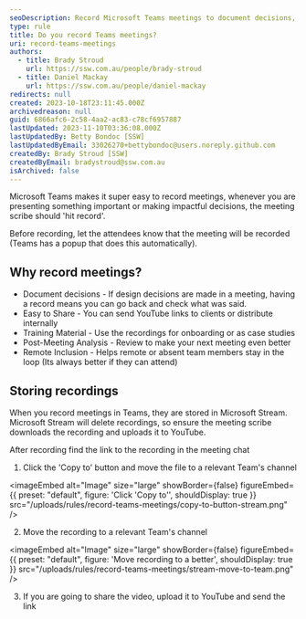 ```yaml
---
seoDescription: Record Microsoft Teams meetings to document decisions, easily share and access valuable information, and enhance remote inclusion.
type: rule
title: Do you record Teams meetings?
uri: record-teams-meetings
authors:
  - title: Brady Stroud
    url: https://ssw.com.au/people/brady-stroud
  - title: Daniel Mackay
    url: https://ssw.com.au/people/daniel-mackay
redirects: null
created: 2023-10-18T23:11:45.000Z
archivedreason: null
guid: 6866afc6-2c58-4aa2-ac83-c78cf6957887
lastUpdated: 2023-11-10T03:36:08.000Z
lastUpdatedBy: Betty Bondoc [SSW]
lastUpdatedByEmail: 33026270+bettybondoc@users.noreply.github.com
createdBy: Brady Stroud [SSW]
createdByEmail: bradystroud@ssw.com.au
isArchived: false
---
```


Microsoft Teams makes it super easy to record meetings, whenever you are presenting something important or making impactful decisions, the meeting scribe should 'hit record'.

Before recording, let the attendees know that the meeting will be recorded (Teams has a popup that does this automatically).

## Why record meetings?

- Document decisions - If design decisions are made in a meeting, having a record means you can go back and check what was said.
- Easy to Share - You can send YouTube links to clients or distribute internally
- Training Material - Use the recordings for onboarding or as case studies
- Post-Meeting Analysis - Review to make your next meeting even better
- Remote Inclusion - Helps remote or absent team members stay in the loop (Its always better if they can attend)

## Storing recordings

When you record meetings in Teams, they are stored in Microsoft Stream. Microsoft Stream will delete recordings, so ensure the meeting scribe downloads the recording and uploads it to YouTube.

After recording find the link to the recording in the meeting chat

1. Click the 'Copy to' button and move the file to a relevant Team's channel


<imageEmbed
  alt="Image"
  size="large"
  showBorder={false}
  figureEmbed={{
    preset: "default",
    figure: 'Click \'Copy to\'',
    shouldDisplay: true
  }}
  src="/uploads/rules/record-teams-meetings/copy-to-button-stream.png"
/>

2. Move the recording to a relevant Team's channel


<imageEmbed
  alt="Image"
  size="large"
  showBorder={false}
  figureEmbed={{
    preset: "default",
    figure: 'Move recording to a better',
    shouldDisplay: true
  }}
  src="/uploads/rules/record-teams-meetings/stream-move-to-team.png"
/>

3. If you are going to share the video, upload it to YouTube and send the link
